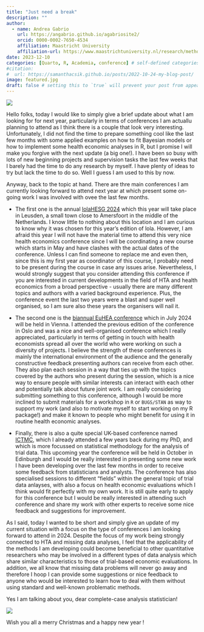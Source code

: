 ```yaml
---
title: "Just need a break"
description: ""
author:
  - name: Andrea Gabrio
    url: https://angabrio.github.io/agabriosite2/
    orcid: 0000-0002-7650-4534
    affiliation: Maastricht University
    affiliation-url: https://www.maastrichtuniversity.nl/research/methodology-and-statistics
date: 2023-12-10
categories: [Quarto, R, Academia, conference] # self-defined categories
#citation: 
#  url: https://samanthacsik.github.io/posts/2022-10-24-my-blog-post/ 
image: featured.jpg
draft: false # setting this to `true` will prevent your post from appearing on your listing page until you're ready!
---
```


![](featured.jpg){fig-align="center"}


Hello folks, today I would like to simply give a brief update about what I am looking for for next year, particularly in terms of conferences I am actuallu planning to attend as I think there is a couple that look very interesting. Unfortunately, I did not find the time to prepare something cool like the last few months with some applied examples on how to fit Bayesian models or how to implement some health economic analyses in R, but I promise I will make you forgive with the next update (a big one!). I have been so busy with lots of new beginning projects and supervision tasks the last few weeks that I barely had the time to do any research by myself. I have plenty of ideas to try but lack the time to do so. Well I guess I am used to this by now.

Anyway, back to the topic at hand. There are thre main conferences I am currently looking forward to attend next year at which present some on-going work I was involved with ovee the last few months. 

- The first one is the annual [lolaHESG 2024](https://vu.nl/en/events/2024/lolahesg-2024) which this year will take place in Leusden, a small town close to Amersfoort in the middle of the Netherlands. I know little to nothing about this location and I am curious to know why it was chosen for this year's edition of lola. However, I am afraid this year I will not have the material time to attend this very nice health economics conference since I will be coordinating a new course which starts in May and have clashes with the actual dates of the conference. Unless I can find someone to replace me and even then, since this is my first year as coordinator of this course, I probably need to be present during the course in case any issues arise. Nevertheless, I would strongly suggest that you consider attending this conference if you are interested in current developments in the field of HTA and health economics from a broad perspective - usually there are many different topics and authors with a varied background experience. Plus, the conference event the last two years were a blast and super well organised, so I am sure also these years the organisers will nail it.

- The second one is the [biannual EuHEA conference](https://euhea.eu/welcome_conference_2024.html) which in July 2024 will be held in Vienna. I attended the previous edition of the conference in Oslo and was a nice and well-organised conference which I really appreciated, particularly in terms of getting in touch with health economists spread all over the world who were working on such a diversity of projects. I believe the strength of these conferences is mainly the international environment of the audience and the generally constructive feedback presenting authors can receive from each other. They also plan each session in a way that ties up with the topics covered by the authors who present during the session, which is a nice way to ensure people with similar interests can interact with each other and potentially talk about future joint work. I am really considering submitting something to this conference, although I would be more inclined to submit materials for a workshop in `R` or `BUGS/STAN` as way to support my work (and also to motivate myself to start working on my R package!) and make it known to people who might benefit for using it in routine health economic analyses.   

- Finally, there is also a quite special UK-based conference named [ICTMC](https://ictmc.org/), which I already attended a few years back during my PhD, and which is more focussed on statistical methodology for the analysis of trial data. This upcoming year the conference will be held in October in Edinburgh and I would be really interested in presenting some new work I have been developing over the last few months in order to receive some feedback from statisticians and analysts. The conference has also specialised sessions to different "fields" within the general topic of trial data anlayses, with also a focus on health economic evaluations which I think would fit perfectly with my own work. It is still quite early to apply for this conference but I would be really interested in attending such conference and share my work with other experts to receive some nice feedback and suggestions for improvement.   

As I said, today I wanted to be short and simply give an update of my current situation with a focus on the type of conferences I am looking forward to attend in 2024. Despite the focus of my work being strongly connected to HTA and missing data analyses, I feel that the applicability of the methods I am developing could become beneficial to other quantitative researchers who may be involved in a different types of data analysis which share similar characteristics to those of trial-based economic evaluations. In addition, we all know that missing data problems will never go away and therefore I hoop I can provide some suggestions or nice feedback to anyone who would be interested to learn how to deal with them without using standard and well-known problematic methods. 

Yes I am talking about you, dear complete-case analysis statistician! 

![](https://i.gifer.com/TymS.gif){fig-align="center"}


Wish you all a merry Christmas and a happy new year !   
